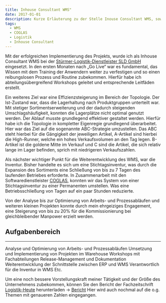 ```yaml
---
title: Inhouse Consultant WMS"
date: 2017-01-01
description: Kurze Erläuterung zu der Stelle Inouse Consultant WMS, sowie meiner Aufgaben.
tags:
  - WMS
  - COGLAS
  - Logistik
  - Inhouse Consultant
---
```


Mit der erfolgreichen Implementierung des Projekts, wurde ich als Inhouse Consultant WMS bei der [Stürmer-Logistik-Dienstleister SLD GmbH](https://www.sld-logistik.de) eingesetzt. In den ersten Monaten nach „Go Live“ war es fundamental, das Wissen mit dem  Training der Anwendern weiter zu verfestigen und so einen reibungslosen Prozess und Routine zubekommen. Hierfür habe ich abteilungsübergreifend Workshops geleitet und entsprechende Leitfäden erstellt.

Ein weiteres Ziel war eine Effizienzsteigerung im Bereich der Topologie. Der Ist-Zustand war, dass die Lagerhaltung nach Produktgruppen unterteilt war. Mit stetiger Sortimentserweiterung und der dadurch steigenden Umschlagshäufigkeit, konnten die Lagerplätze nicht optimal genutzt werden. Der Ablauf musste grundlegend effektiver gestaltet werden. Hierfür habe ich die Topologie in kompletter Eigenregie grundlegend überarbeitet. Hier war das Ziel auf die sogenannte ABC-Strategie umzustellen. Das ABC steht hierbei für die Gängigkeit der jeweiligen Artikel, A-Artikel sind hierbei die High-Runner, welche ein hohes Verkaufsvolumen an den Tag legen. B-Artikel ist die goldene Mitte im Verkauf und C sind die Artikel, die sich relativ lange im Lager befinden, sprich mit niedrigeren Verkaufszahlen.

Als nächster wichtiger Punkt für die Weiterentwicklung des WMS, war die Inventur. Bisher handelte es sich um eine Stichtagsinventur,  was durch die Expansion des  Sortiments eine Schließung von bis zu 7 Tagen des laufenden Betriebes erforderte. In Zusammenarbeit mit den Softwaredienstleister [COGLAS](https://www.coglas.com), konnten wir das System von einer Stichtagsinventur zu einer Permanenten umstellen. Was eine Betriebsschließung von Tagen auf ein paar Stunden reduzierte. 

Von der Analyse bis zur Optimierung von Arbeits- und Prozessabläufen und weiteren kleinen Projekten konnte durch mein ehrgeiziges Engagement, eine Steigerung von bis zu 20% für die Kommissionierung bei gleichbleibender Manpower erzielt werden. 

## Aufgabenbereich
---
Analyse und Optimierung von Arbeits- und Prozessabläufen
Umsetzung und Implementierung von Projekten im Warehouse
Workshops mit Fachabteilungen
Release-Management und Dokumentation
Weiterentwicklung der Schnittstelle zwischen ERP und WMS
Verantwortlich für die Inventur in WMS
Etc.

Um eine noch bessere Vorstellungskraft meiner Tätigkeit und der Größe des Unternehmens zubekommen, können Sie den Bericht der Fachzeitschrift [Logistik-Heute](https://logistik-heute.de) herunterladen -> [Bericht](https://home-5007040819.app-ionos.space/LogistikHeute_Juni18_Seite38-39)  Hier wird auch nochmal auf die o.g. Themen mit genaueren Zahlen eingegangen.

